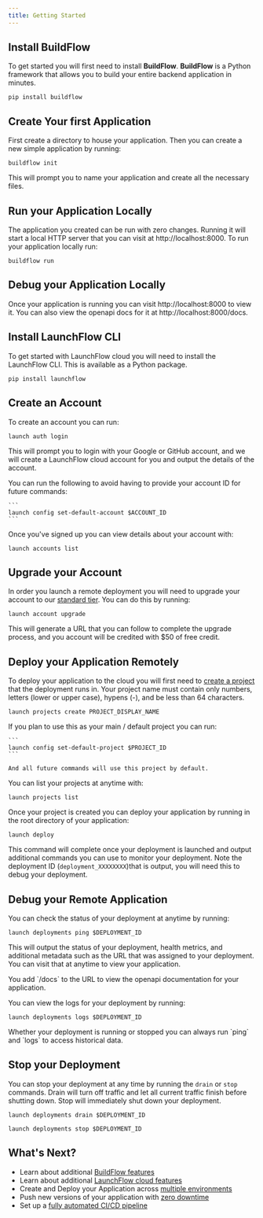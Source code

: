```yaml
---
title: Getting Started
---
```


## Install BuildFlow

To get started you will first need to install **BuildFlow**. **BuildFlow** is a Python framework that allows you to build your entire backend application in minutes.

```
pip install buildflow
``` 

## Create Your first Application

First create a directory to house your application. Then you can create a new simple application by running:

```
buildflow init
```

This will prompt you to name your application and create all the necessary files.

## Run your Application Locally

The application you created can be run with zero changes. Running it will start a local HTTP server that you can visit at http://localhost:8000. To run your application locally run:

```
buildflow run
```

## Debug your Application Locally

Once your application is running you can visit http://localhost:8000 to view it. You can also view the openapi docs for it at http://localhost:8000/docs.


## Install LaunchFlow CLI

To get started with LaunchFlow cloud you will need to install the LaunchFlow CLI. This is available as a Python package.

```
pip install launchflow
```

## Create an Account

To create an account you can run:

```
launch auth login
```

This will prompt you to login with your Google or GitHub account, and we will create a LaunchFlow cloud account for you and output the details of the account.

<Tip>
    You can run the following to avoid having to provide your account ID for future commands:

    ```
    launch config set-default-account $ACCOUNT_ID
    ```
</Tip>

Once you've signed up you can view details about your account with:

```
launch accounts list
```

## Upgrade your Account

In order you launch a remote deployment you will need to upgrade your account to our [standard tier](https://www.launchflow.com/pricing). You can do this by running:

```
launch account upgrade
```

This will generate a URL that you can follow to complete the upgrade process, and you account will be credited with $50 of free credit.

## Deploy your Application Remotely

To deploy your application to the cloud you will first need to [create a project](/launchflow-cloud/user-guides/projects#creating-a-project) that the deployment runs in. Your project name must contain only numbers, letters (lower or upper case), hypens (-), and be less than 64 characters.

```
launch projects create PROJECT_DISPLAY_NAME
```

<Tip>
    If you plan to use this as your main / default project you can run:

    ```
    launch config set-default-project $PROJECT_ID
    ```

    And all future commands will use this project by default.
</Tip>

You can list your projects at anytime with:

```
launch projects list
```

Once your project is created you can deploy your application by running in the root directory of your application:

```
launch deploy
```

This command will complete once your deployment is launched and output additional commands you can use to monitor your deployment. Note the deployment ID (`deployment_XXXXXXXX`)that is output, you will need this to debug your deployment.

## Debug your Remote Application

You can check the status of your deployment at anytime by running:

```
launch deployments ping $DEPLOYMENT_ID
```

This will output the status of your deployment, health metrics, and additional metadata such as the URL that was assigned to your deployment. You can visit that at anytime to view your application.

<Tip>
You add `/docs` to the URL to view the openapi documentation for your application.
</Tip>

You can view the logs for your deployment by running:

```
launch deployments logs $DEPLOYMENT_ID
```

<Tip>
Whether your deployment is running or stopped you can always run `ping` and `logs` to access historical data.
</Tip>

## Stop your Deployment
You can stop your deployment at any time by running the `drain` or `stop` commands. Drain will turn off traffic and let all current traffic finish before shutting down. Stop will immediately shut down your deployment.

```
launch deployments drain $DEPLOYMENT_ID
```

```
launch deployments stop $DEPLOYMENT_ID
```

## What's Next?

- Learn about additional [BuildFlow features](/buildflow/)
- Learn about additional [LaunchFlow cloud features](/launchflow-cloud/)
- Create and Deploy your Application across [multiple environments](/launchflow-cloud/user-guides/environments)
- Push new versions of your application with [zero downtime](/launchflow-cloud/user-guides/update-a-deployment)
- Set up a [fully automated CI/CD pipeline](/launchflow-cloud/user-guides/setup-a-release-pipeline)
